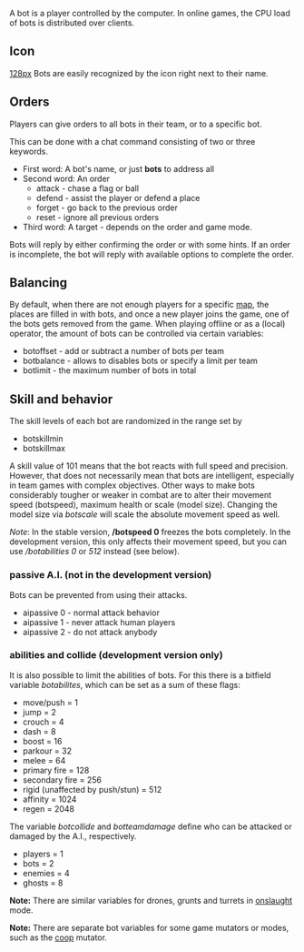 A bot is a player controlled by the computer. In online games, the CPU load of bots is distributed over clients.

==Icon==
[[file:bot.png|128px]]
Bots are easily recognized by the icon right next to their name.

==Orders==
Players can give orders to all bots in their team, or to a specific bot. 

This can be done with a chat command consisting of two or three keywords.
* First word: A bot's name, or just '''bots''' to address all
* Second word: An order
** attack - chase a flag or ball
** defend - assist the player or defend a place
** forget - go back to the previous order
** reset - ignore all previous orders
* Third word: A target - depends on the order and game mode.

Bots will reply by either confirming the order or with some hints. If an order is incomplete, the bot will reply with available options to complete the order.

==Balancing==
By default, when there are not enough players for a specific [[Game::maps|map]], the places are filled in with bots, and once a new player joins the game, one of the bots gets removed from the game. When playing offline or as a (local) operator, the amount of bots can be controlled via certain variables:
* botoffset - add or subtract a number of bots per team
* botbalance - allows to disables bots or specify a limit per team
* botlimit - the maximum number of bots in total

==Skill and behavior==
The skill levels of each bot are randomized in the range set by
* botskillmin
* botskillmax
A skill value of 101 means that the bot reacts with full speed and precision. However, that does not necessarily mean that bots are intelligent, especially in team games with complex objectives. Other ways to make bots considerably tougher or weaker in combat are to alter their movement speed (botspeed), maximum health or scale (model size). Changing the model size via ''botscale'' will scale the absolute movement speed as well. 

''Note'': In the stable version, '''/botspeed 0''' freezes the bots completely. In the development version, this only affects their movement speed, but you can use ''/botabilities 0'' or ''512'' instead (see below).

=== passive A.I. (not in the development version) ===

Bots can be prevented from using their attacks.
* aipassive 0 - normal attack behavior
* aipassive 1 - never attack human players
* aipassive 2 - do not attack anybody

=== abilities and collide (development version only) ===

It is also possible to limit the abilities of bots. For this there is a bitfield variable ''botabilites'', which can be set as a sum of these flags: 
* move/push = 1
* jump    = 2
* crouch  = 4
* dash    = 8
* boost   = 16
* parkour = 32
* melee   = 64
* primary fire = 128
* secondary fire = 256
* rigid  (unaffected by push/stun) = 512
* affinity = 1024
* regen = 2048

The variable ''botcollide'' and ''botteamdamage'' define who can be attacked or damaged by the A.I., respectively.
* players = 1
* bots = 2
* enemies = 4
* ghosts = 8


'''Note:''' There are similar variables for drones, grunts and turrets in [[Mutator_Tips#onslaught|onslaught]] mode.

'''Note:''' There are separate bot variables for some game mutators or modes, such as the [[mutator_Tips#coop|coop]] mutator.